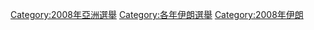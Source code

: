 [[Category:2008年亞洲選舉|Category:2008年亞洲選舉]]
[[Category:各年伊朗選舉|Category:各年伊朗選舉]]
[[Category:2008年伊朗|Category:2008年伊朗]]